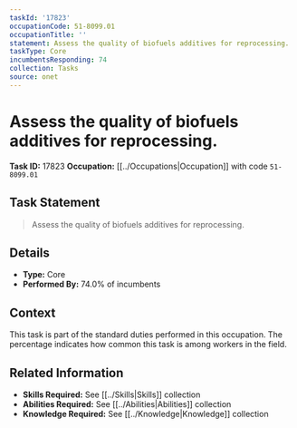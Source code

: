 ```yaml
---
taskId: '17823'
occupationCode: 51-8099.01
occupationTitle: ''
statement: Assess the quality of biofuels additives for reprocessing.
taskType: Core
incumbentsResponding: 74
collection: Tasks
source: onet
---
```

# Assess the quality of biofuels additives for reprocessing.

**Task ID:** 17823
**Occupation:** [[../Occupations|Occupation]] with code `51-8099.01`

## Task Statement

> Assess the quality of biofuels additives for reprocessing.

## Details

- **Type:** Core
- **Performed By:** 74.0% of incumbents

## Context

This task is part of the standard duties performed in this occupation. The percentage indicates how common this task is among workers in the field.

## Related Information

- **Skills Required:** See [[../Skills|Skills]] collection
- **Abilities Required:** See [[../Abilities|Abilities]] collection
- **Knowledge Required:** See [[../Knowledge|Knowledge]] collection
